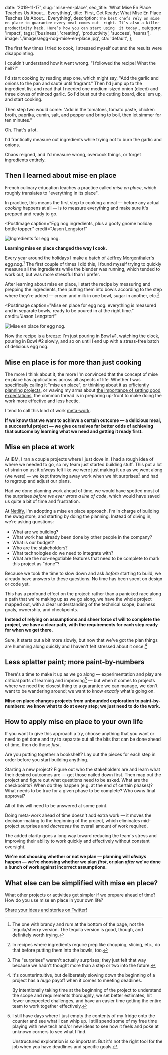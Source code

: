   date: '2019-11-17',
  slug: 'mise-en-place',
  seo_title: 'What Mise En Place Teaches Us About... Everything',
  title: 'First, Get Ready: What Mise En Place Teaches Us About... Everything',
  description: `
    The best chefs rely on mise en place to guarantee every meal comes out 
    right. It’s also a killer productivity hack. Here’s how you can start using 
    it today.
  `,
  category: 'impact',
  tags: ['business', 'creating', 'productivity', 'success', 'teams'],
  image: './images/egg-nog-mise-en-place.jpg',
  cta: 'default',
};

The first few times I tried to cook, I stressed myself out and the results were disappointing.

I couldn't understand how it went wrong. "I followed the recipe! What the hell?!"

I'd start cooking by reading step one, which might say, "Add the garlic and onions to the pan and sauté until fragrant." Then I'd jump up to the ingredient list and read that I needed one medium-sized onion (diced) and three cloves of minced garlic. So I'd bust out the cutting board, dice 'em up, and start cooking.

Then step two would come: "Add in the tomatoes, tomato paste, chicken broth, paprika, cumin, salt, and pepper and bring to boil, then let simmer for ten minutes."

Oh. That's a lot.

I'd frantically measure out ingredients while trying not to burn the garlic and onions.

Chaos reigned, and I'd measure wrong, overcook things, or forget ingredients entirely.

## Then I learned about mise en place

French culinary education teaches a practice called _mise en place_, which roughly translates to "everything in its place".

In practice, this means the first step to cooking a meal — before any actual _cooking_ happens at all — is to measure everything and make sure it's prepped and ready to go.

<PostImage
  caption="Egg nog ingredients, plus a goofy gnome holiday bottle topper."
  credit="Jason Lengstorf"
>


![Ingredients for egg nog.](./images/egg-nog-ingredients.jpg)

</PostImage>


**Learning mise en place changed the way I cook.**

Every year around the holidays I make a batch of [Jeffrey Morgenthaler's egg nog](https://www.jeffreymorgenthaler.com/egg-nog/).[^not-tequila] The first couple of times I did this, I found myself trying to quickly measure all the ingredients while the blender was running, which tended to work out, but was more stressful than I prefer.

[^not-tequila]: The one with brandy and rum at the bottom of the page, not the tequila/sherry version. The tequila version is good, though, and definitely worth trying.

After learning about mise en place, I start the recipe by measuring and prepping the ingredients, then putting them into bowls according to the step where they're added — cream and milk in one bowl, sugar in another, etc.[^chop]

[^chop]: In recipes where ingredients require prep like chopping, slicing, etc., do that before putting them into the bowls, too.

<PostImage
  caption="Mise en place for egg nog: everything is measured and in separate bowls, ready to be poured in at the right time."
  credit="Jason Lengstorf"
>


![Mise en place for egg nog.](./images/egg-nog-mise-en-place.jpg)

</PostImage>


Now the recipe is a breeze: I'm just pouring in Bowl #1, watching the clock, pouring in Bowl #2 slowly, and so on until I end up with a stress-free batch of delicious egg nog.

## Mise en place is for more than just cooking

The more I think about it, the more I'm convinced that the concept of mise en place has applications across all aspects of life. Whether I was specifically calling it "mise en place", or thinking about it as [efficiently planning projects](/effective-project-planning), or waving my arms about [the importance of setting good expectations](/setting-expectations), the common thread is in preparing up-front to make doing the work more effective and less hectic.

I tend to call this kind of work [meta-work](/yak-shaving).

**If we know that we want to achieve a certain outcome — a delicious meal, a successful project — we give ourselves far better odds of achieving that outcome by learning what we need and getting it ready first.**

## Mise en place at work

At IBM, I ran a couple projects where I just dove in. I had a rough idea of where we needed to go, so my team just started building stuff. This put a lot of strain on us: it _always_ felt like we were just making it up as we went along (we were) — we kept throwing away work when we hit surprises[^unsurprising] and had to regroup and adjust our plans.

[^unsurprising]: The "surprises" weren't actually surprises; they just felt that way because we hadn't thought more than a step or two into the future.

Had we done planning work ahead of time, we would have spotted most of the surprises _before we ever wrote a line of code_, which would have saved us quite a bit of time and frustration.

At [Netlify](https://netlify.com/?utm_source=lengstorf-com&utm_medium=mise-en-place-jl&utm_campaign=devex), I'm adopting a mise en place approach. I'm in charge of building the swag store, and starting by doing the planning. Instead of diving in, we're asking questions:

- What are we building?
- What work has already been done by other people in the company?
- What is our budget?
- Who are the stakeholders?
- What technologies do we need to integrate with?
- What are the non-negotiable features that need to be complete to mark this project as "done"?

Because we took the time to slow down and ask _before_ starting to build, we already have answers to these questions. No time has been spent on design or code yet.

This has a profound effect on the project: rather than a panicked race along a path that we're making up as we go along, we have the whole project mapped out, with a clear understanding of the technical scope, business goals, ownership, and checkpoints.

**Instead of relying on assumptions and sheer force of will to complete the project, we have a clear path, with the requirements for each step ready for when we get there.**

Sure, it starts out a bit more slowly, but now that we've got the plan things are humming along quickly and I haven't felt stressed about it once.[^time]

[^time]:
    It's counterintuitive, but deliberately slowing down the beginning of a project has a _huge_ payoff when it comes to meeting deadlines.

    By intentionally taking time at the beginning of the project to understand the scope and requirements thoroughly, we set better estimates, hit fewer unexpected challenges, and have an easier time getting the entire team to work together effectively.

## Less splatter paint; more paint-by-numbers

There's a time to make it up as we go along — experimentation and play are critical parts of learning and improving[^experiment] — but when it comes to projects where we need the closest thing to a guarantee we can manage, we don't want to be wandering around; we want to know _exactly_ what's going on.

[^experiment]:
    I still have days where I just empty the contents of my fridge onto the counter and see what I can whip up. I still spend some of my free time playing with new tech and/or new ideas to see how it feels and poke at unknown corners to see what I find.

    Unstructured exploration is _so_ important. But it's not the right tool for the job when you have deadlines and specific goals.

**Mise en place changes projects from unbounded exploration to paint-by-numbers: we know what to do at every step; we just need to do the work.**

## How to apply mise en place to your own life

If you want to give this approach a try, choose anything that you want or need to get done and try to separate out all the bits that can be done ahead of time, then do those _first_.

Are you putting together a bookshelf? Lay out the pieces for each step in order before you start building anything.

Starting a new project? Figure out who the stakeholders are and learn what their desired outcomes are — get those nailed down first. Then map out the project and figure out what questions need to be asked. What are the checkpoints? When do they happen (e.g. at the end of certain phases)? What needs to be true for a given phase to be complete? Who owns final approval?

All of this will need to be answered at some point.

Doing meta-work ahead of time doesn't add extra work — it moves the decision-making to the beginning of the project, which eliminates mid-project surprises and _decreases_ the overall amount of work required.

The added clarity goes a long way toward reducing the team's stress and improving their ability to work quickly and effectively without constant oversight.

**We're not choosing whether or not we plan — planning will _always_ happen — we're choosing whether we plan _first_, or plan _after_ we've done a bunch of work against incorrect assumptions.**

## What else can be simplified with mise en place?

What other projects or activities get simpler if we prepare ahead of time? How do you use mise en place in your own life?

[Share your ideas and stories on Twitter!](https://twitter.com/intent/tweet?text=First,%20Get%20Ready:%20What%20mise%20en%20place%20can%20teach%20us%20about...%20everything&via=jlengstorf&url=https://lengstorf.com/mise-en-place/)
